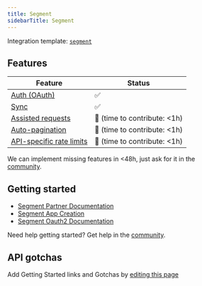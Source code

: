 ```yaml
---
title: Segment
sidebarTitle: Segment
---
```


Integration template: [`segment`](https://nango.dev/providers.yaml)

## Features

| Feature                                                 | Status                          |
| ------------------------------------------------------- | ------------------------------- |
| [Auth (OAuth)](/nango-auth)                             | ✅                              |
| [Sync](/nango-sync)                                     | ✅                              |
| [Assisted requests](/nango-sync/guides/direct-requests) | 🚫 (time to contribute: &lt;1h) |
| [Auto-pagination](/nango-sync/configuration)            | 🚫 (time to contribute: &lt;1h) |
| [API-specific rate limits](/nango-sync/configuration)   | 🚫 (time to contribute: &lt;1h) |

<Tip>We can implement missing features in &lt;48h, just ask for it in the [community](https://nango.dev/slack).</Tip>
## Getting started

-   [Segment Partner Documentation](https://segment.com/docs/partners/)
-   [Segment App Creation](https://segment.com/docs/partners/enable-with-segment/#set-up-guide)
-   [Segment Oauth2 Documentation](https://segment.com/docs/partners/enable-with-segment/#oauth-implementation)

<Tip>Need help getting started? Get help in the [community](https://nango.dev/slack).</Tip>

## API gotchas

<Note>Add Getting Started links and Gotchas by [editing this page](https://github.com/nangohq/nango/tree/master/docs-v2/integrations/all/segment.mdx)</Note>
